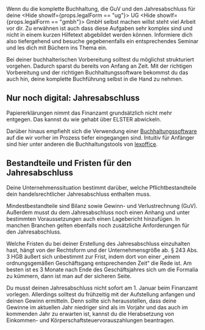 
Wenn du die komplette Buchhaltung, die GuV und den Jahresabschluss für deine <Hide showIf={props.legalForm == "ug"}> UG </Hide><Hide showIf={props.legalForm == "gmbh"}> GmbH </Hide> selbst machen willst steht viel Arbeit vor dir. Zu erwähnen ist auch dass diese Aufgaben sehr komplex sind und nicht in einem kurzen Hilfetext abgebildet werden können. Informiere dich also tiefergehend und besuche gegebenenfalls ein entsprechendes Seminar und les dich mit Büchern ins Thema ein.

Bei deiner buchhalterischen Vorbereitung solltest du möglichst strukturiert vorgehen. Dadurch sparst du bereits von Anfang an Zeit. Mit der richtigen Vorbereitung und der richtigen Buchhaltungssoftware bekommst du das auch hin, deine komplette Buchführung selbst in die Hand zu nehmen.

## Nur noch digital: Jahresabschluss

Papiererklärungen nimmt das Finanzamt grundsätzlich nicht mehr entgegen. Das kannst du wie gehabt über ELSTER abwickeln.

Darüber hinaus empfiehlt sich die Verwendung einer [Buchhaltungssoftware](/gruendung/313A_Rechnungen) auf die wir vorher im Prozess tiefer eingegangen sind. Intuitiv für Anfänger sind hier unter anderen die Buchhaltungstools von [lexoffice](https://www.lexoffice.de/buchhaltungsprogramm/).

## Bestandteile und Fristen für den Jahresabschluss

Deine Unternehmenssituation bestimmt darüber, welche Pflichtbestandteile dein handelsrechtlicher Jahresabschluss enthalten muss.

Mindestbestandteile sind Bilanz sowie Gewinn- und Verlustrechnung (GuV). Außerdem musst du dem Jahresabschluss noch einen Anhang und unter bestimmten Voraussetzungen auch einen Lagebericht hinzufügen. In manchen Branchen gelten ebenfalls noch zusätzliche Anforderungen für den Jahresabschluss.

Welche Fristen du bei deiner Erstellung des Jahresabschluss einzuhalten hast, hängt von der Rechtsform und der Unternehmensgröße ab. § 243 Abs. 3 HGB äußert sich unbestimmt zur Frist, indem dort von einer „einem ordnungsgemäßen Geschäftsgang entsprechenden Zeit“ die Rede ist. Am besten ist es 3 Monate nach Ende des Geschäftsjahres sich um die Formalia zu kümmern, dann ist man auf der sicheren Seite.

Du musst deinen Jahresabschluss nicht sofort am 1. Januar beim Finanzamt vorlegen. Allerdings solltest du frühzeitig mit der Aufstellung anfangen und deinen Gewinn ermitteln. Denn sollte sich herausstellen, dass deine Gewinne im aktuellen Jahr niedriger sind als im Vorjahr und das auch im kommenden Jahr zu erwarten ist, kannst du die Herabsetzung von Einkommen- und Körperschaftsteuervorauszahlungen beantragen.
